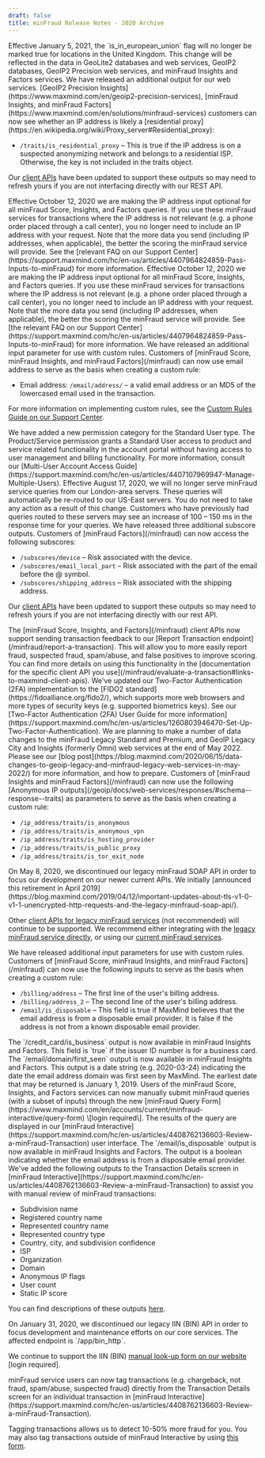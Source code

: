 ```yaml
---
draft: false
title: minFraud Release Notes - 2020 Archive
---
```


<ReleaseNote date="2020-12-30" title="United Kingdom will no longer be flagged is_in_european_union">
Effective January 5, 2021, the `is_in_european_union` flag will no longer be
marked true for locations in the United Kingdom. This change will be reflected
in the data in GeoLite2 databases and web services, GeoIP2 databases, GeoIP2
Precision web services, and minFraud Insights and Factors services.
</ReleaseNote>

<ReleaseNote date="2020-10-20" title="New Output is_residential_proxy Released for GeoIP2 Precision Insights Web Service, minFraud Insights, and minFraud Factors">
We have released an additional output for our web services. [GeoIP2 Precision
Insights](https://www.maxmind.com/en/geoip2-precision-services), [minFraud
Insights, and minFraud
Factors](https://www.maxmind.com/en/solutions/minfraud-services) customers can
now see whether an IP address is likely a [residential
proxy](https://en.wikipedia.org/wiki/Proxy_server#Residential_proxy):

- `/traits/is_residential_proxy` – This is true if the IP address is on a
suspected anonymizing network and belongs to a residential ISP. Otherwise,
the key is not included in the traits object.

Our [client APIs](/minfraud/evaluate-a-transaction#links-to-maxmind-client-apis)
have been updated to support these outputs so may need to refresh yours if you
are not interfacing directly with our REST API.
</ReleaseNote>

<ReleaseNote date="2020-10-12" title="IP Address Optional in minFraud Score, Insights, and Factors Services">
Effective October 12, 2020 we are making the IP address input optional for all
minFraud Score, Insights, and Factors queries. If you use these minFraud
services for transactions where the IP address is not relevant (e.g. a phone
order placed through a call center), you no longer need to include an IP
address with your request. Note that the more data you send (including IP
addresses, when applicable), the better the scoring the minFraud service will
provide. See the [relevant FAQ on our Support
Center](https://support.maxmind.com/hc/en-us/articles/4407964824859-Pass-Inputs-to-minFraud)
for more information.
</ReleaseNote>

<ReleaseNote date="2020-10-06" title="IP Address Optional in minFraud Score, Insights, and Factors Services">
Effective October 12, 2020 we are making the IP address input optional for all
minFraud Score, Insights, and Factors queries. If you use these minFraud
services for transactions where the IP address is not relevant (e.g. a phone
order placed through a call center), you no longer need to include an IP
address with your request. Note that the more data you send (including IP
addresses, when applicable), the better the scoring the minFraud service will
provide. See [the relevant FAQ on our Support
Center](https://support.maxmind.com/hc/en-us/articles/4407964824859-Pass-Inputs-to-minFraud)
for more information.
</ReleaseNote>

<ReleaseNote date="2020-09-14" title="Email Now Available as Custom Rules Parameter">
We have released an additional input parameter for use with custom rules.
Customers of [minFraud Score, minFraud Insights, and minFraud
Factors](/minfraud) can now use email address to serve as the basis when
creating a custom rule:

- Email address: `/email/address/` – a valid email address or an MD5 of the
lowercased email used in the transaction.

For more information on implementing custom rules, see the [Custom Rules Guide
on our Support Center](https://support.maxmind.com/hc/en-us/articles/4408801942811-Use-Custom-Rules-and-Dispositions).
</ReleaseNote>

<ReleaseNote date="2020-09-10" title="Billing and Product/Service Permission Types for Standard Users">
We have added a new permission category for the Standard User type. The
Product/Service permission grants a Standard User access to product and service
related functionality in the account portal without having access to user
management and billing functionality. For more information, consult our
[Multi-User Account Access
Guide](https://support.maxmind.com/hc/en-us/articles/4407107969947-Manage-Multiple-Users).
</ReleaseNote>

<ReleaseNote date="2020-08-10" title="Update to minFraud service server locations">
Effective August 17, 2020, we will no longer serve minFraud service queries
from our London-area servers. These queries will automatically be re-routed to
our US-East servers. You do not need to take any action as a result of this
change. Customers who have previously had queries routed to these servers may
see an increase of 100 – 150 ms in the response time for your queries.
</ReleaseNote>

<ReleaseNote date="2020-08-06" title="New minFraud Factors subscores">
We have released three additional subscore outputs. Customers of [minFraud
Factors](/minfraud) can now access the following subscores:

- `/subscores/device` – Risk associated with the device.
- `/subscores/email_local_part` – Risk associated with the part of the email
before the @ symbol.
- `/subscores/shipping_address` – Risk associated with the shipping address.

Our [client APIs](/minfraud/evaluate-a-transaction#links-to-maxmind-client-apis)
have been updated to support these outputs so may need to refresh yours if you
are not interfacing directly with our rest API.
</ReleaseNote>

<ReleaseNote date="2020-06-24" title="Report transaction support in minFraud client APIs">
The [minFraud Score, Insights, and Factors](/minfraud) client APIs now support
sending transaction feedback to our [Report Transaction
endpoint](/minfraud/report-a-transaction). This will allow you to more
easily report fraud, suspected fraud, spam/abuse, and false positives to
improve scoring. You can find more details on using this functionality in the
[documentation for the specific client API you
use](/minfraud/evaluate-a-transaction#links-to-maxmind-client-apis).
</ReleaseNote>

<ReleaseNote date="2020-06-22" title="FIDO2 Support for Two-Factor Authentication">
We've updated our Two-Factor Authentication (2FA) implementation to the [FIDO2
standard](https://fidoalliance.org/fido2/), which supports more web browsers
and more types of security keys (e.g. supported biometrics keys). See our
[Two-Factor Authentication (2FA) User Guide for more
information](https://support.maxmind.com/hc/en-us/articles/1260803946470-Set-Up-Two-Factor-Authentication).
</ReleaseNote>

<ReleaseNote date="2020-06-15" title="Data Changes to GeoIP Legacy and minFraud Legacy Web Services">
We are planning to make a number of data changes to the minFraud Legacy
Standard and Premium, and GeoIP Legacy City and Insights (formerly Omni) web
services at the end of May 2022. Please see our [blog
post](https://blog.maxmind.com/2020/06/15/data-changes-to-geoip-legacy-and-minfraud-legacy-web-services-in-may-2022/)
for more information, and how to prepare.
</ReleaseNote>

<ReleaseNote date="2020-05-14" title="Anonymous IP flags as parameters for custom rules">
Customers of [minFraud Insights and minFraud Factors](/minfraud) can now use
the following [Anonymous IP outputs](/geoip/docs/web-services/responses/#schema--response--traits) as parameters to
serve as the basis when creating a custom rule:

- `/ip_address/traits/is_anonymous`
- `/ip_address/traits/is_anonymous_vpn`
- `/ip_address/traits/is_hosting_provider`
- `/ip_address/traits/is_public_proxy`
- `/ip_address/traits/is_tor_exit_node`
</ReleaseNote>

<ReleaseNote date="2020-05-08" title="Retirement of legacy minFraud SOAP API">
On May 8, 2020, we discontinued our legacy minFraud SOAP API in order to focus
our development on our newer current APIs. We initially [announced this
retirement in April
2019](https://blog.maxmind.com/2019/04/12/important-updates-about-tls-v1-0-v1-1-unencrypted-http-requests-and-the-legacy-minfraud-soap-api/).

Other [client APIs for legacy minFraud services](/minfraud/minfraud-legacy)
(not recommended) will continue to be supported. We recommend either
integrating with the [legacy minFraud service
directly](/minfraud/minfraud-legacy), or using our [current minFraud
services](/minfraud).
</ReleaseNote>

<ReleaseNote date="2020-04-27" title="Billing fields and is disposable email as input parameters for custom rules">
We have released additional input parameters for use with custom rules.
Customers of [minFraud Score, minFraud Insights, and minFraud
Factors](/minfraud) can now use the following inputs to serve as the basis when
creating a custom rule:

- `/billing/address` – The first line of the user's billing address.
- `/billing/address_2` – The second line of the user's billing address.
- `/email/is_disposable` – This field is true if MaxMind believes that the
email address is from a disposable email provider. It is false if the address
is not from a known disposable email provider.
</ReleaseNote>

<ReleaseNote date="2020-04-06" title="New /credit_card/is_business output">
The `/credit_card/is_business` output is now available in minFraud Insights and
Factors. This field is `true` if the issuer ID number is for a business card.
</ReleaseNote>

<ReleaseNote date="2020-03-24" title="New /email/domain/first_seen output">
The `/email/domain/first_seen` output is now available in minFraud Insights and
Factors. This output is a date string (e.g. 2020-03-24) indicating the date the
email address domain was first seen by MaxMind. The earliest date that may be
returned is January 1, 2019.
</ReleaseNote>

<ReleaseNote date="2020-03-02" title="minFraud Query Form">
Users of the minFraud Score, Insights, and Factors services can now manually
submit minFraud queries (with a subset of inputs) through the new [minFraud
Query
Form](https://www.maxmind.com/en/accounts/current/minfraud-interactive/query-form)
\[login required\]. The results of the query are displayed in our [minFraud
Interactive](https://support.maxmind.com/hc/en-us/articles/4408762136603-Review-a-minFraud-Transaction)
user interface.
</ReleaseNote>

<ReleaseNote date="2020-02-19" title="New /email/is_disposable output">
The `/email/is_disposable` output is now available in minFraud Insights and
Factors. The output is a boolean indicating whether the email address is from a
disposable email provider.
</ReleaseNote>

<ReleaseNote date="2020-02-04" title="More outputs on transaction details screen">
We've added the following outputs to the Transaction Details screen in
[minFraud
Interactive](https://support.maxmind.com/hc/en-us/articles/4408762136603-Review-a-minFraud-Transaction)
to assist you with manual review of minFraud transactions:

- Subdivision name
- Registered country name
- Represented country name
- Represented country type
- Country, city, and subdivision confidence
- ISP
- Organization
- Domain
- Anonymous IP flags
- User count
- Static IP score

You can find descriptions of these outputs [here](/geoip/docs/web-services/responses).
</ReleaseNote>

<ReleaseNote date="2020-01-31" title="Retirement of legacy IIN (BIN) API">
On January 31, 2020, we discontinued our legacy IIN (BIN) API in order to focus
development and maintenance efforts on our core services. The affected endpoint
is `/app/bin_http`.

We continue to support the IIN (BIN) [manual look-up form on our
website](https://www.maxmind.com/en/accounts/current/minfraud/iin/lookup)
\[login required\].
</ReleaseNote>

<ReleaseNote date="2020-01-29" title="Tag transactions from transaction details screen">
minFraud service users can now tag transactions (e.g. chargeback, not fraud,
spam/abuse, suspected fraud) directly from the Transaction Details screen for
an individual transaction in [minFraud
Interactive](https://support.maxmind.com/hc/en-us/articles/4408762136603-Review-a-minFraud-Transaction).

Tagging transactions allows us to detect 10-50% more fraud for you. You may
also tag transactions outside of minFraud Interactive by using [this
form](https://www.maxmind.com/en/accounts/current/minfraud/report-transactions).
</ReleaseNote>

